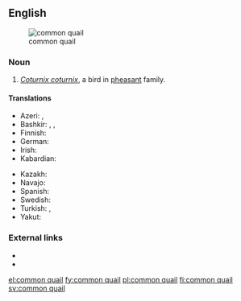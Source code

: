 ==English==
[[File:Weibliche Wachtel (Coturnix coturnix).jpg|thumb|common quail]]
===Noun===
{{en-noun|head=[[common]] [[quail]]}}

# ''[[Coturnix coturnix]]'', a bird in [[pheasant]] family.

====Translations====
{{trans-top|bird in the pheasant family}}
* Azeri: {{t|az|adi bildirçin}}, {{t+|az|bildirçin}}
* Bashkir: {{t|ba|бүҙәнә|tr=büðänä|sc=Cyrl}}, {{t|ba|бүтбелдек|tr=bütbeldek|sc=Cyrl}}, {{t|ba|бытбылдыҡ|tr=bıtbıldıq|sc=Cyrl}}
* Finnish: {{t+|fi|viiriäinen}}
* German: {{t+|de|Wachtel|f}}
* Irish: {{t|ga|gearg|f}}
* Kabardian: {{t|kbd|ныбгъуэ}}
{{trans-mid}}
* Kazakh: {{t|kk|бөдене|tr=bödene|sc=Cyrl}}
* Navajo: {{t|nv|díłdánii yił aheełtʼéhii}}
* Spanish: {{t|es|codorniz común|f}}
* Swedish: {{t+|sv|vaktel|c}}
* Turkish: {{t+|tr|bayağı bıldırcın}}, {{t+|tr|bıldırcın}}
* Yakut: {{t|sah|хонуу бочугураһа|tr=xonuu bočuguraha|sc=Cyrl}}
{{trans-bottom}}

===External links===
* {{pedia}}
* {{specieslite|Coturnix coturnix}}

[[el:common quail]]
[[fy:common quail]]
[[pl:common quail]]
[[fi:common quail]]
[[sv:common quail]]